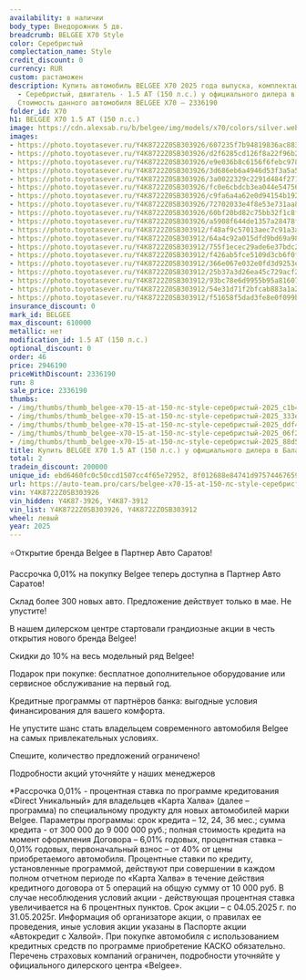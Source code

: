 ```yaml
---
availability: в наличии
body_type: Внедорожник 5 дв.
breadcrumb: BELGEE X70 Style
color: Серебристый
complectation_name: Style
credit_discount: 0
currency: RUR
custom: растаможен
description: Купить автомобиль BELGEE X70 2025 года выпуска, комплектация Style, цвет
  - Серебристый, двигатель - 1.5 AT (150 л.с.) у официального дилера в г. Балаково.
  Стоимость данного автомобиля BELGEE X70 – 2336190
folder_id: X70
h1: BELGEE X70 1.5 AT (150 л.с.)
image: https://cdn.alexsab.ru/b/belgee/img/models/x70/colors/silver.webp
images:
- https://photo.toyotasever.ru/Y4K8722Z0SB303926/607235f7b94819836ac883bbc54c1b4c.jpeg
- https://photo.toyotasever.ru/Y4K8722Z0SB303926/d2f6285cd126f8a22f96b20ada8333e3.jpeg
- https://photo.toyotasever.ru/Y4K8722Z0SB303926/e9e036b8c6156f6febc978d12d9ddf40.jpeg
- https://photo.toyotasever.ru/Y4K8722Z0SB303926/3d686eb6a4946d53f3a5a54dd7c06f23.jpeg
- https://photo.toyotasever.ru/Y4K8722Z0SB303926/3a0022329c2291d484f271b3a2188d50.jpeg
- https://photo.toyotasever.ru/Y4K8722Z0SB303926/fc0e6cbdcb3ea044e54756e142553898.jpeg
- https://photo.toyotasever.ru/Y4K8722Z0SB303926/c9fa6a4a62e0d94154b19264c89751bc.jpeg
- https://photo.toyotasever.ru/Y4K8722Z0SB303926/72702033e4f8e53e731aa8d9fca07cb5.jpeg
- https://photo.toyotasever.ru/Y4K8722Z0SB303926/60bf20bd82c75bb32f1c8f3a5aaafa41.jpeg
- https://photo.toyotasever.ru/Y4K8722Z0SB303926/a5908f644de1357a28478f4e7a6fc3fd.jpeg
- https://photo.toyotasever.ru/Y4K8722Z0SB303912/f48af9c57013aec7c91a3a47a0a9bf44.jpg
- https://photo.toyotasever.ru/Y4K8722Z0SB303912/64a4c92a015dfd9bd69a983f40625b9c.jpg
- https://photo.toyotasever.ru/Y4K8722Z0SB303912/755f1ecec29ade6e37bdc24193523f88.jpg
- https://photo.toyotasever.ru/Y4K8722Z0SB303912/f426ab5fce5109d3cb6f0facd83f9de0.jpeg
- https://photo.toyotasever.ru/Y4K8722Z0SB303912/366e067e032e0fd3d9253e6e58aec3af.jpeg
- https://photo.toyotasever.ru/Y4K8722Z0SB303912/25b37a3d26ea45c729acf29537933766.jpeg
- https://photo.toyotasever.ru/Y4K8722Z0SB303912/93bc78e6d9955b95a81607b5f1c86038.jpeg
- https://photo.toyotasever.ru/Y4K8722Z0SB303912/54e31d71f2bfcab883a1a29f9ba4d8b5.jpeg
- https://photo.toyotasever.ru/Y4K8722Z0SB303912/f51658f5dad3fe8e0f099ba2bce1afb7.jpeg
insurance_discount: 0
mark_id: BELGEE
max_discount: 610000
metallic: нет
modification_id: 1.5 AT (150 л.с.)
optional_discount: 0
order: 46
price: 2946190
priceWithDiscount: 2336190
run: 8
sale_price: 2336190
thumbs:
- /img/thumbs/thumb_belgee-x70-15-at-150-лс-style-серебристый-2025_c1b4c_0.webp
- /img/thumbs/thumb_belgee-x70-15-at-150-лс-style-серебристый-2025_333e3_1.webp
- /img/thumbs/thumb_belgee-x70-15-at-150-лс-style-серебристый-2025_ddf40_2.webp
- /img/thumbs/thumb_belgee-x70-15-at-150-лс-style-серебристый-2025_06f23_3.webp
- /img/thumbs/thumb_belgee-x70-15-at-150-лс-style-серебристый-2025_88d50_4.webp
title: Купить BELGEE X70 1.5 AT (150 л.с.) у официального дилера в Балаково
total: 2
tradein_discount: 200000
unique_id: ebd6460fc0c50ccd1507cc4f65e72952, 8f012688e84741d975744676590778e2
url: https://auto-team.pro/cars/belgee-x70-15-at-150-лс-style-серебристый-2025/
vin: Y4K8722Z0SB303926
vin_hidden: Y4K87-3926, Y4K87-3912
vin_list: Y4K8722Z0SB303926, Y4K8722Z0SB303912
wheel: левый
year: 2025
---
```

<p>
 ⭐Открытие бренда Belgee в Партнер Авто Саратов!
</p>
<p>
</p>
<p>
 Рассрочка 0,01% на покупку Belgee теперь доступна в Партнер Авто Саратов!
</p>
<p>
 Склад более 300 новых авто. Предложение действует только в мае. He упустите!
</p>
<p>
</p>
<p>
 В нашем дилерском центре стартовали грандиозные акции в честь открытия нового бренда Belgee!
</p>
<p>
</p>
<p>
 Скидки дo 10% нa весь модельный ряд Belgee!
</p>
<p>
 Подарок при покупке: бесплатное дополнительное оборудование или сервисное обслуживание на первый год.
</p>
<p>
 Кредитные программы от партнёров банка: выгодные условия финансирования для вашего комфорта.
</p>
<p>
</p>
<p>
 Не упустите шанс стать владельцем современного автомобиля Belgee на самых привлекательных условиях.
</p>
<p>
 Спешите, количество предложений ограничено!
</p>
<p>
</p>
<p>
 Подробности акций уточняйте у наших менеджеров
</p>
<p>
</p>
<p>
 *Рассрочка 0,01% - процентная ставка по программе кредитования «Dirесt Уникальный» для владельцев «Карта Халва» (далее – программа) по специальному продукту для новых автомобилей марки Belgee. Параметры программы: срок кредита – 12, 24, 36 мес.; сумма кредита - от 300 000 до 9 000 000 руб.; полная стоимость кредита на момент оформления Договора – 6,01% годовых, процентная ставка – 0,01% годовых, первоначальный взнос – от 40% от цены приобретаемого автомобиля. Процентные ставки по кредиту, установленные программой, действуют при совершении в каждом полном отчетном периоде по «Карта Халва» в течение действия кредитного договора от 5 операций на общую сумму от 10 000 руб. В случае несоблюдения условий акции - действующая процентная ставка увеличивается на 6 процентных пунктов. Срок акции – с 04.05.2025 г. по 31.05.2025г. Информация об организаторе акции, о правилах ее проведения, иные условия акции указаны в Паспорте акции «Автокредит с Халвой». При покупке автомобиля с использованием кредитных средств по программе приобретение КАСКО обязательно. Перечень страховых компаний ограничен, подробности уточняйте у официального дилерского центра «Belgee».
</p>
